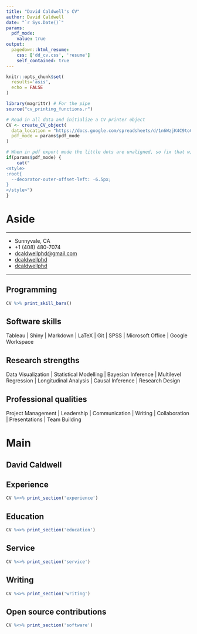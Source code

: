 ```yaml
---
title: "David Caldwell's CV"
author: David Caldwell
date: "`r Sys.Date()`"
params:
  pdf_mode:
    value: true
output:
  pagedown::html_resume:
    css: ['dd_cv.css', 'resume']
    self_contained: true
---
```


```r
knitr::opts_chunk$set(
  results='asis', 
  echo = FALSE
)

library(magrittr) # For the pipe
source("cv_printing_functions.r")

# Read in all data and initialize a CV printer object
CV <- create_CV_object(
  data_location = "https://docs.google.com/spreadsheets/d/1n6WzjK4C9toC_GRNkOy8_7iclZ71CN8kD-aPtFsPYmQ",  
  pdf_mode = params$pdf_mode
)

```


```r
# When in pdf export mode the little dots are unaligned, so fix that with some conditional CSS.
if(params$pdf_mode) {
    cat("
<style>
:root{
  --decorator-outer-offset-left: -6.5px;
}
</style>")
}
```


Aside
================================================================================


--------------------------------------------------------------------------------

- <i class="fa fa-map-pin"></i> Sunnyvale, CA
- <i class="fa fa-phone"></i> +1 (408) 480-7074
- <i class="fa fa-envelope"></i> [dcaldwellphd\@gmail.com](mailto:dcaldwellphd@gmail.com){.email}
- <i class="fa fa-linkedin"></i> [dcaldwellphd](https://www.linkedin.com/in/dcaldwellphd/)
- <i class="fa fa-github"></i> [dcaldwellphd](https://www.github.com/dcaldwellphd/)

--------------------------------------------------------------------------------

Programming {#programming}
--------------------------------------------------------------------------------

```r
CV %>% print_skill_bars()
```


Software skills {#software}
--------------------------------------------------------------------------------
Tableau  |  Shiny  |  Markdown  |  LaTeX  |  Git  |  SPSS  |  Microsoft Office  |  Google Workspace

Research strengths {#research}
--------------------------------------------------------------------------------

Data Visualization  |  Statistical Modelling  |  Bayesian Inference  |  Multilevel Regression  |  Longitudinal Analysis  |  Causal Inference  |  Research Design

Professional qualities {#professional}
--------------------------------------------------------------------------------
Project Management  | Leadership  |  Communication  |  Writing  |  Collaboration  |  Presentations  |  Team Building


Main
================================================================================

David Caldwell {#title}
--------------------------------------------------------------------------------


<!--```{r}
# Note the special double pipe so we modify the CV object in place
CV %<>% print_text_block("intro") 
```-->


Experience {data-icon=suitcase}
--------------------------------------------------------------------------------

```r
CV %<>% print_section('experience')
```

Education {data-icon=graduation-cap data-concise=true}
--------------------------------------------------------------------------------

```r
CV %<>% print_section('education')
```

Service {data-icon=handshake-angle data-concise=true}
--------------------------------------------------------------------------------
```r
CV %<>% print_section('service')
```

Writing {data-icon=pen-nib data-concise=true}
--------------------------------------------------------------------------------
```r
CV %<>% print_section('writing')
```

Open source contributions {data-icon=laptop-code data-concise=true}
--------------------------------------------------------------------------------
```r
CV %<>% print_section('software')
```
